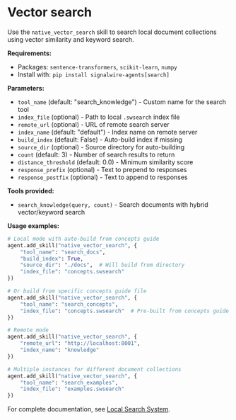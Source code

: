 # Vector search

Use the `native_vector_search` skill to search local document collections using vector similarity and keyword search.

**Requirements:**
- Packages: `sentence-transformers`, `scikit-learn`, `numpy`
- Install with: `pip install signalwire-agents[search]`

**Parameters:**
- `tool_name` (default: "search_knowledge") - Custom name for the search tool
- `index_file` (optional) - Path to local `.swsearch` index file
- `remote_url` (optional) - URL of remote search server
- `index_name` (default: "default") - Index name on remote server
- `build_index` (default: False) - Auto-build index if missing
- `source_dir` (optional) - Source directory for auto-building
- `count` (default: 3) - Number of search results to return
- `distance_threshold` (default: 0.0) - Minimum similarity score
- `response_prefix` (optional) - Text to prepend to responses
- `response_postfix` (optional) - Text to append to responses

**Tools provided:**
- `search_knowledge(query, count)` - Search documents with hybrid vector/keyword search

**Usage examples:**
```python
# Local mode with auto-build from concepts guide
agent.add_skill("native_vector_search", {
    "tool_name": "search_docs",
    "build_index": True,
    "source_dir": "./docs",  # Will build from directory
    "index_file": "concepts.swsearch"
})

# Or build from specific concepts guide file
agent.add_skill("native_vector_search", {
    "tool_name": "search_concepts",
    "index_file": "concepts.swsearch"  # Pre-built from concepts guide
})

# Remote mode
agent.add_skill("native_vector_search", {
    "remote_url": "http://localhost:8001",
    "index_name": "knowledge"
})

# Multiple instances for different document collections
agent.add_skill("native_vector_search", {
    "tool_name": "search_examples",
    "index_file": "examples.swsearch"
})
```

For complete documentation, see [Local Search System](/sdks/agents-sdk/skills/search).